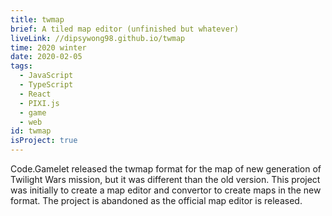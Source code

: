 ```yaml
---
title: twmap
brief: A tiled map editor (unfinished but whatever)
liveLink: //dipsywong98.github.io/twmap
time: 2020 winter
date: 2020-02-05
tags:
  - JavaScript
  - TypeScript
  - React
  - PIXI.js
  - game
  - web
id: twmap
isProject: true
---
```


Code.Gamelet released the twmap format for the map of new generation of Twilight Wars mission, but it was different than the old version. This project was initially to create a map editor and convertor to create maps in the new format. The project is abandoned as the official map editor is released.
